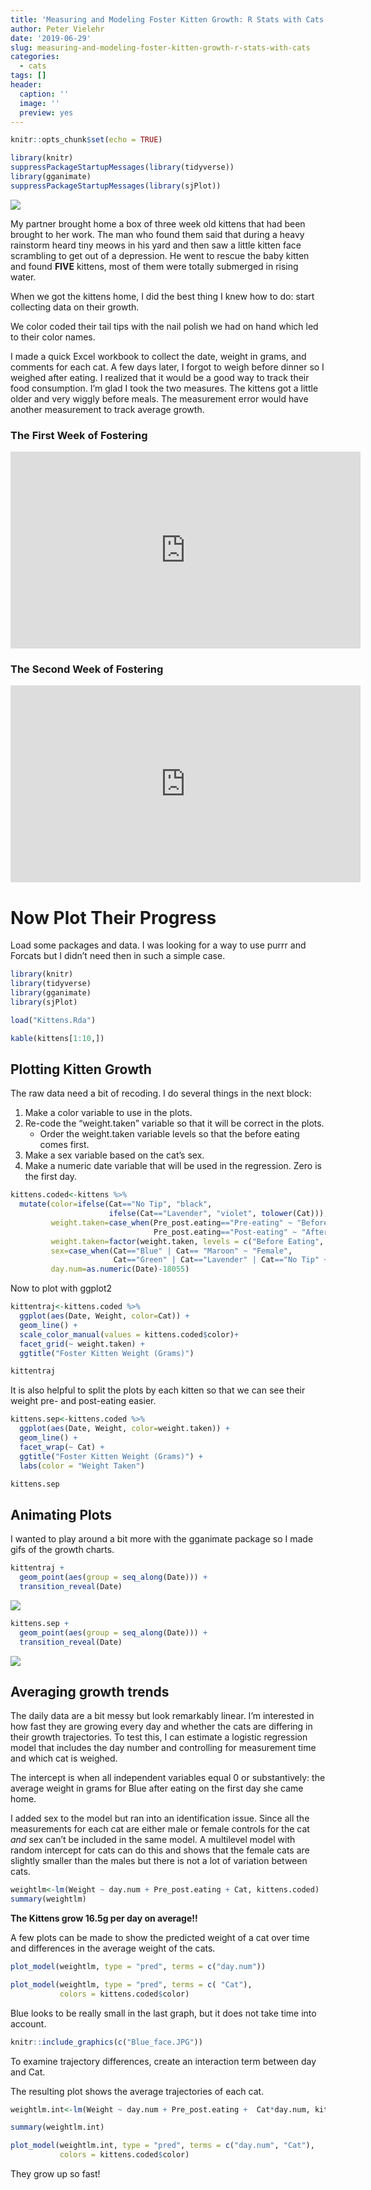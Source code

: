 ```yaml
---
title: 'Measuring and Modeling Foster Kitten Growth: R Stats with Cats'
author: Peter Vielehr
date: '2019-06-29'
slug: measuring-and-modeling-foster-kitten-growth-r-stats-with-cats
categories: 
  - cats
tags: []
header:
  caption: ''
  image: ''
  preview: yes
---
```



```r

knitr::opts_chunk$set(echo = TRUE)

library(knitr)
suppressPackageStartupMessages(library(tidyverse))
library(gganimate)
suppressPackageStartupMessages(library(sjPlot))

```

![](../../img/box_cats1.JPG)

My partner brought home a box of three week old kittens that had been brought to her work. The man who found them said that during a heavy rainstorm heard tiny meows in his yard and then saw a little kitten face scrambling to get out of a depression. He went to rescue the baby kitten and found **FIVE** kittens, most of them were totally submerged in rising water. 

When we got the kittens home, I did the best thing I knew how to do: start collecting data on their growth. 

We color coded their tail tips with the nail polish we had on hand which led to their color names. 

I made a quick Excel workbook to collect the date, weight in grams, and comments for each cat. A few days later, I forgot to weigh before dinner so I weighed after eating. I realized that it would be a good way to track their food consumption. I'm glad I took the two measures. The kittens got a little older and very wiggly before meals. The measurement error would have another measurement to track average growth.

### The First Week of Fostering

<iframe width="560" height="315" src="https://www.youtube.com/embed/RtLfeEjcSZs" frameborder="0" allow="accelerometer; autoplay; encrypted-media; gyroscope; picture-in-picture" allowfullscreen></iframe>

### The Second Week of Fostering

<iframe width="560" height="315" src="https://www.youtube.com/embed/0pHfWmp1_sY" frameborder="0" allow="accelerometer; autoplay; encrypted-media; gyroscope; picture-in-picture" allowfullscreen></iframe>

# Now Plot Their Progress

Load some packages and data. I was looking for a way to use purrr and Forcats but I didn't need then in such a simple case.

```r

library(knitr)
library(tidyverse)
library(gganimate)
library(sjPlot)

load("Kittens.Rda")

kable(kittens[1:10,])
```

## Plotting Kitten Growth

The raw data need a bit of recoding. I do several things in the next block:

1. Make a color variable to use in the plots.
2. Re-code the "weight.taken" variable so that it will be correct in the plots.
    + Order the weight.taken variable levels so that the before eating comes first.
3. Make a sex variable based on the cat's sex.
4. Make a numeric date variable that will be used in the regression. Zero is the first day. 

```r
kittens.coded<-kittens %>%
  mutate(color=ifelse(Cat=="No Tip", "black", 
                      ifelse(Cat=="Lavender", "violet", tolower(Cat))),
         weight.taken=case_when(Pre_post.eating=="Pre-eating" ~ "Before Eating",
                                Pre_post.eating=="Post-eating" ~ "After Eating"),
         weight.taken=factor(weight.taken, levels = c("Before Eating", "After Eating")),
         sex=case_when(Cat=="Blue" | Cat== "Maroon" ~ "Female",
                       Cat=="Green" | Cat=="Lavender" | Cat=="No Tip" ~ "Male"),
         day.num=as.numeric(Date)-18055)
```

Now to plot with ggplot2

```r
kittentraj<-kittens.coded %>%
  ggplot(aes(Date, Weight, color=Cat)) +
  geom_line() +
  scale_color_manual(values = kittens.coded$color)+
  facet_grid(~ weight.taken) + 
  ggtitle("Foster Kitten Weight (Grams)") 

kittentraj

```

It is also helpful to split the plots by each kitten so that we can see their weight pre- and post-eating easier.

```r
kittens.sep<-kittens.coded %>%
  ggplot(aes(Date, Weight, color=weight.taken)) +
  geom_line() +
  facet_wrap(~ Cat) + 
  ggtitle("Foster Kitten Weight (Grams)") + 
  labs(color = "Weight Taken") 

kittens.sep
```

## Animating Plots

I wanted to play around a bit more with the gganimate package so I made gifs of the growth charts. 

```r
kittentraj + 
  geom_point(aes(group = seq_along(Date))) +
  transition_reveal(Date)
```

![](../../img/kitten trajectories_animation2019-06-28.gif) 

``` r
kittens.sep + 
  geom_point(aes(group = seq_along(Date))) +
  transition_reveal(Date)
```

![](../../img/kitten_ind_trajectories_animation2019-06-28.gif) 

## Averaging growth trends

The daily data are a bit messy but look remarkably linear. I'm interested in how fast they are growing every day and whether the cats are differing in their growth trajectories. To test this, I can estimate a logistic regression model that includes the day number and controlling for measurement time and which cat is weighed. 

The intercept is when all independent variables equal 0 or substantively: the average weight in grams for Blue after eating on the first day she came home. 

I added sex to the model but ran into an identification issue. Since all the measurements for each cat are either male or female controls for the cat *and* sex can't be included in the same model. A multilevel model with random intercept for cats can do this and shows that the female cats are slightly smaller than the males but there is not a lot of variation between cats. 

```r
weightlm<-lm(Weight ~ day.num + Pre_post.eating + Cat, kittens.coded)
summary(weightlm)

```

**The Kittens grow 16.5g per day on average!!**

A few plots can be made to show the predicted weight of a cat over time and differences in the average weight of the cats. 

```r
plot_model(weightlm, type = "pred", terms = c("day.num"))

plot_model(weightlm, type = "pred", terms = c( "Cat"),
           colors = kittens.coded$color)

```

Blue looks to be really small in the last graph, but it does not take time into account. 

```r
knitr::include_graphics(c("Blue_face.JPG"))
```

To examine trajectory differences, create an interaction term between day and Cat. 

The resulting plot shows the average trajectories of each cat.

```r
weightlm.int<-lm(Weight ~ day.num + Pre_post.eating +  Cat*day.num, kittens.coded)

summary(weightlm.int)

plot_model(weightlm.int, type = "pred", terms = c("day.num", "Cat"),
           colors = kittens.coded$color)

```

They grow up so fast!


